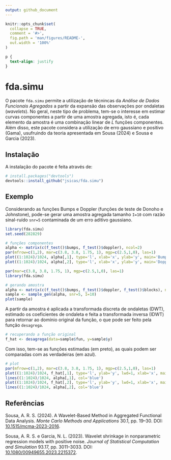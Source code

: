 ```yaml
---
output: github_document
---
```


```r
knitr::opts_chunk$set(
  collapse = TRUE,
  comment = '#>',
  fig.path = 'man/figures/README-',
  out.width = '100%'
)
```

```css
p {
  text-align: justify
}
```

# fda.simu

O pacote `fda.simu` permite a utilização de técnincas da *Análise de Dados Funcionais Agregados* a partir da expansão das observações por ondaletas (*wavelets*). No geral, neste tipo de problema, tem-se o interesse em estimar curvas componentes a partir de uma amostra agregada, isto é, cada elemento da amostra é uma combinação linear de $L$ funções componentes. Além disso, este pacote considera a utilização de erro gaussiano e positivo (Gama), usufruindo da teoria apresentada em Sousa (2024) e Sousa e Garcia (2023).


## Instalação

A instalação do pacote é feita através de:

```r
# install.packages("devtools")
devtools::install_github("jsicas/fda.simu")
```

## Exemplo

Considerando as funções Bumps e Doppler (funções de teste de Donoho e Johnstone), pode-se gerar uma amostra agregada tamanho `I=10` com razão sinal-ruído `snr=5` contaminada de um erro aditivo gaussiano.

```r
library(fda.simu)
set.seed(282829)

# funções componentes
alpha <- matrix(c(f_test()$bumps, f_test()$doppler), ncol=2)
par(mfrow=c(1,2), mar=c(3.8, 3.8, 1.75, 1), mgp=c(2.5,1,0), las=1)
plot((1:1024)/1024, alpha[,1], type='l', xlab='x', ylab='y', main='Bumps')
plot((1:1024)/1024, alpha[,2], type='l', xlab='x', ylab='y', main='Doppler')
```

```r
par(mar=c(3.8, 3.8, 1.75, 1), mgp=c(2.5,1,0), las=1)
library(fda.simu)

# gerando amostra
alpha <- matrix(c(f_test()$bumps, f_test()$doppler, f_test()$blocks), ncol=3)
sample <- sample_gen(alpha, snr=5, I=10)
plot(sample)
```

A partir da amostra é aplicada a transformada discreta de ondaletas (DWT), estimado os coeficientes de ondaleta e feita a transformada inversa (IDWT) para retornar ao domínio original da função, o que pode ser feito pela função `desagrega`.

```r
# recuperando a função original
f_hat <- desagrega(data=sample$fun, y=sample$y)
```

Com isso, tem-se as funções estimadas (em preto), as quais podem ser comparadas com as verdadeiras (em azul).
```r
# plot
par(mfrow=c(1,2), mar=c(3.8, 3.8, 1.75, 1), mgp=c(2.5,1,0), las=1)
plot((1:1024)/1024, f_hat[,1], type='l', ylab='y', lwd=1, xlab='x', main='Bumps')
lines((1:1024)/1024, alpha[,1], col='blue')
plot((1:1024)/1024, f_hat[,2], type='l', ylab='y', lwd=1, xlab='x', main='Doppler')
lines((1:1024)/1024, alpha[,2], col='blue')
```


## Referências

Sousa, A. R. S. (2024). A Wavelet-Based Method in Aggregated Functional Data Analysis. *Monte Carlo Methods and Applications* 30.1, pp. 19–30. DOI:  [10.1515/mcma-2023-2016](https://doi.org/10.1515/mcma-2023-2016).

Sousa, A. R. S. e Garcia, N. L. (2023). Wavelet shrinkage in nonparametric regression models with
positive noise. *Journal of Statistical Computation and Simulation* 93.17, pp. 3011–3033. DOI:
[10.1080/00949655.2023.2215372](https://doi.org/10.1080/00949655.2023.2215372).
